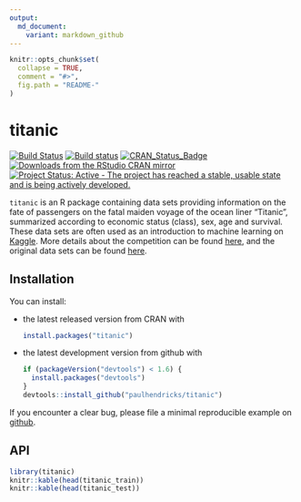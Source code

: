 ```yaml
---
output:
  md_document:
    variant: markdown_github
---
```


<!-- README.md is generated from README.Rmd. Please edit that file -->

```r
knitr::opts_chunk$set(
  collapse = TRUE,
  comment = "#>",
  fig.path = "README-"
)
```

# titanic

[![Build Status](https://travis-ci.org/paulhendricks/titanic.png?branch=master)](https://travis-ci.org/paulhendricks/titanic)
[![Build status](https://ci.appveyor.com/api/projects/status/rux3xlfcdhuxuw4t/branch/master?svg=true)](https://ci.appveyor.com/project/paulhendricks/titanic/branch/master)
[![CRAN_Status_Badge](http://www.r-pkg.org/badges/version/titanic)](http://cran.r-project.org/package=titanic)
[![Downloads from the RStudio CRAN mirror](http://cranlogs.r-pkg.org/badges/titanic)](http://cran.rstudio.com/package=titanic)
[![Project Status: Active - The project has reached a stable, usable state and is being actively developed.](http://www.repostatus.org/badges/0.1.0/active.svg)](http://www.repostatus.org/#active)

`titanic` is an R package containing data sets providing information on the fate of passengers on the fatal maiden voyage of the ocean liner "Titanic", summarized according to economic status (class), sex, age and survival. These data sets are often used as an introduction to machine learning on [Kaggle](https://www.kaggle.com/). More details about the competition can be found [here](https://www.kaggle.com/c/titanic), and the original data sets can be found [here](https://www.kaggle.com/c/titanic/data).

## Installation

You can install:

* the latest released version from CRAN with

    ```R
    install.packages("titanic")
    ````

* the latest development version from github with

    ```R
    if (packageVersion("devtools") < 1.6) {
      install.packages("devtools")
    }
    devtools::install_github("paulhendricks/titanic")
    ```

If you encounter a clear bug, please file a minimal reproducible example on [github](https://github.com/paulhendricks/titanic/issues).

## API

```r
library(titanic)
knitr::kable(head(titanic_train))
knitr::kable(head(titanic_test))
```

